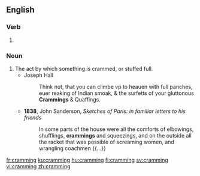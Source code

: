 ==English==

===Verb===
{{head|en|present participle}}

# {{present participle of|cram|lang=en}}

===Noun===
{{en-noun}}

# The act by which something is crammed, or stuffed full.
#* Joseph Hall
#*: Think not, that you can climbe vp to heauen with full panches, euer reaking of Indian smoak, & the surfetts of your gluttonous '''Crammings''' & Quaffings.
#* '''1838''', John Sanderson, ''Sketches of Paris: in familiar letters to his friends''
#*: In some parts of the house were all the comforts of elbowings, shufflings, '''crammings''' and squeezings, and on the outside all the racket that was possible of screaming women, and wrangling coachmen {{...}}

[[fr:cramming]]
[[ku:cramming]]
[[hu:cramming]]
[[fi:cramming]]
[[sv:cramming]]
[[vi:cramming]]
[[zh:cramming]]